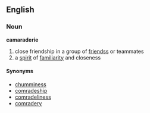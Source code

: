 == English ==
=== Noun ===
'''camaraderie'''
# close friendship in a group of [[friend|friends]]s or teammates
# a [[spirit]] of [[familiarity]] and closeness
==== Synonyms ====
*[[chumminess]]
*[[comradeship]]
*[[comradeliness]]
*[[comradery]]